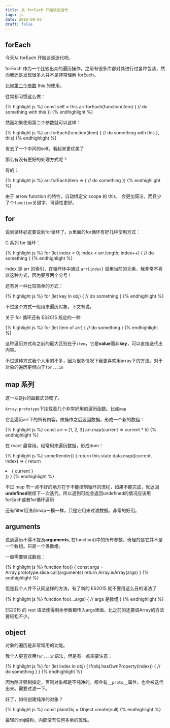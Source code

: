 ```yaml
---
title: 从 forEach 开始谈谈迭代
tags: js
date: 2016-08-02
draft: false
---
```


## forEach

今天从 forEach 开始谈谈迭代吧。

forEach 作为一个比较出众的遍历操作，之前有很多库都对其进行过各种包装，然而我还是发现很多人并不是非常理解 forEach。

比如[第二个参数](https://developer.mozilla.org/zh-CN/docs/Web/JavaScript/Reference/Global_Objects/Array/forEach) this 的使用。

往常都习惯这么做：

{% highlight js %}
const self = this
arr.forEach(function(item) {
    // do something with this
})
{% endhighlight %}

然而如果使用第二个参数就可以这样：

{% highlight js %}
arr.forEach(function(item) {
    // do something with this
}, this)
{% endhighlight %}

省去了一个中间的self，看起来更优美了

那么有没有更好的处理方式呢？

有的：

{% highlight js %}
arr.forEach(item => {
    // do something
})
{% endhighlight %}

由于 arrow function 的特性，自动绑定父 scope 的 this， 会更加简洁，而且少了个`function`关键字，可读性更好。

## for

说到循环必定要说到for循环了。js里面的for循环有好几种使用方式：

C 系列 for 循环：

{% highlight js %}
for (let index = 0; index < arr.length; index++) {
    // do something
}
{% endhighlight %}

index 是 arr 的索引，在循环体中通过 `arr[index]` 调用当前的元素，我非常不喜欢这种方式，因为要写两个分号！

还有另一种比较简单的方式：

{% highlight js %}
for (let key in obj) {
    // do something
}
{% endhighlight %}

不过这个方式一般用来遍历对象，下文有说。

关于 for 循环还有 ES2015 规定的一种

{% highlight js %}
for (let item of arr) {
    // do something
}
{% endhighlight %}

这种遍历方式和之前的最大区别在于`item`，它是**value**而非**key**，可以直接迭代出内容。

不过这种方式我个人用的不多，因为很多情况下我更喜欢用array下的方法。对于对象的遍历更倾向于`for...in`

## map 系列

这一块是js的函数式领域了。

`Array.prototype`下挂载着几个非常好用的遍历函数。比如`map`

它会遍历arr下的所有内容，做操作之后返回数据，形成一个新的数组：

{% highlight js %}
const arr = [1, 2, 3]
arr.map(current => current * 5)
{% endhighlight %}

在 react 最常用。经常用来遍历数据，形成dom：

{% highlight js %}
someRender() {
    return this.state.data.map((current, index) => {
        return <li key={index}>{ current }</li>
    })
}
{% endhighlight %}

不过 map 有一点不好的地方在于不能控制循环的流程，如果不能完成，就返回**undefined**继续下一次迭代。所以遇到可能会返回undefined的情况应该用forEach或者for循环遍历

还有filter用法和map一模一样，只是它用来过滤数据。非常的好用。

## arguments

说到遍历不得不提及**arguments**, 在function()中的所有参数，奇怪的是它并不是一个数组。只是一个类数组。

一般需要转成数组：

{% highlight js %}
function foo() {
    const args = Array.prototype.slice.call(arguments)
    return Array.isArray(args)
}
{% endhighlight %}

但是我个人并不认同这样的方法，有了新的 ES2015 就不要用这么丑的语法了

{% highlight js %}
function foo(...args) {
    // args 是数组
}
{% endhighlight %}

ES2015 的 rest 语法使得剩余参数都传入args里面，比之前的还要调Array的方法要轻松不少。

## object

对象的遍历是非常常用的功能。

我个人更喜欢用`for...in`语法，但是有一点需要注意：

{% highlight js %}
for (let index in obj) {
    if(obj.hasOwnProperty(index)) {
        // do something
    }
}
{% endhighlight %}

因为除非强制指定，否则对象都是不纯净的。都会有`__proto__`属性，也会被迭代出来。需要过滤一下。

好了，如何创建纯净的对象？

{% highlight js %}
const plainObj = Object.create(null)
{% endhighlight %}

最轻的obj结构，内部没有任何多余的属性。
